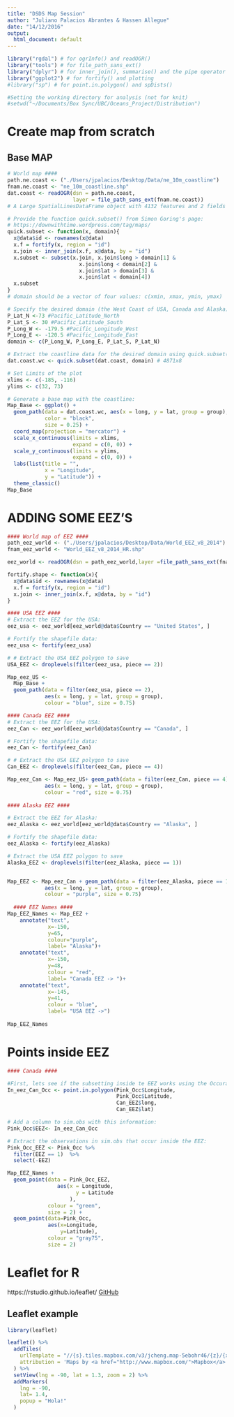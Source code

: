 ```yaml
---
title: "DSDS Map Session"
author: "Juliano Palacios Abrantes & Hassen Allegue"
date: "14/12/2016"
output:
  html_document: default
---
```


```r
library("rgdal") # for ogrInfo() and readOGR()
library("tools") # for file_path_sans_ext()
library("dplyr") # for inner_join(), summarise() and the pipe operator (%>%)
library("ggplot2") # for fortify() and plotting
#library("sp") # for point.in.polygon() and spDists()

#Setting the working directory for analysis (not for knit)
#setwd("~/Documents/Box Sync/UBC/Oceans_Project/Distribution")

```

# Create map from scratch

## Base MAP

```r

# World map ####
path.ne.coast <- ("./Users/jpalacios/Desktop/Data/ne_10m_coastline")
fnam.ne.coast <- "ne_10m_coastline.shp"
dat.coast <- readOGR(dsn = path.ne.coast, 
                     layer = file_path_sans_ext(fnam.ne.coast))
# A Large SpatialLinesDataFrame object with 4132 features and 2 fields (12.8 Mb)

# Provide the function quick.subset() from Simon Goring's page:
# https://downwithtime.wordpress.com/tag/maps/
quick.subset <- function(x, domain){
  x@data$id <- rownames(x@data)
  x.f = fortify(x, region = "id")
  x.join <- inner_join(x.f, x@data, by = "id")
  x.subset <- subset(x.join, x.join$long > domain[1] & 
                       x.join$long < domain[2] & 
                       x.join$lat > domain[3] & 
                       x.join$lat < domain[4])
  x.subset
}
# domain should be a vector of four values: c(xmin, xmax, ymin, ymax)

# Specify the desired domain (the West Coast of USA, Canada and Alaska):
P_Lat_N <-73 #Pacific_Latitude_North
P_Lat_S <- 30 #Pacific_Latitude_South
P_Long_W <- -179.5 #Pacific_Longitude_West
P_Long_E <- -120.5 #Pacific_Longitude_East
domain <- c(P_Long_W, P_Long_E, P_Lat_S, P_Lat_N)

# Extract the coastline data for the desired domain using quick.subset():
dat.coast.wc <- quick.subset(dat.coast, domain) # 4871x8

# Set Limits of the plot
xlims <- c(-185, -116)
ylims <- c(32, 73)

# Generate a base map with the coastline:
Map_Base <- ggplot() + 
  geom_path(data = dat.coast.wc, aes(x = long, y = lat, group = group), 
            color = "black",
            size = 0.25) + 
  coord_map(projection = "mercator") + 
  scale_x_continuous(limits = xlims,
                     expand = c(0, 0)) + 
  scale_y_continuous(limits = ylims,
                     expand = c(0, 0)) + 
  labs(list(title = "", 
            x = "Longitude",
            y = "Latitude")) +
  theme_classic()
Map_Base
```

# ADDING SOME EEZ'S

```r

#### World map of EEZ ####
path_eez_world <- ("./Users/jpalacios/Desktop/Data/World_EEZ_v8_2014")
fnam_eez_world <- "World_EEZ_v8_2014_HR.shp"

eez_world <- readOGR(dsn = path_eez_world,layer =file_path_sans_ext(fnam_eez_world))

fortify.shape <- function(x){
  x@data$id <- rownames(x@data)
  x.f = fortify(x, region = "id")
  x.join <- inner_join(x.f, x@data, by = "id")
}

#### USA EEZ ####
# Extract the EEZ for the USA:
eez_usa <- eez_world[eez_world@data$Country == "United States", ]

# Fortify the shapefile data:
eez_usa <- fortify(eez_usa)

# # Extract the USA EEZ polygon to save
USA_EEZ <- droplevels(filter(eez_usa, piece == 2))

Map_eez_US <- 
  Map_Base + 
  geom_path(data = filter(eez_usa, piece == 2), 
            aes(x = long, y = lat, group = group), 
            colour = "blue", size = 0.75) 

#### Canada EEZ ####
# Extract the EEZ for the USA:
eez_Can <- eez_world[eez_world@data$Country == "Canada", ]

# Fortify the shapefile data:
eez_Can <- fortify(eez_Can)

# # Extract the USA EEZ polygon to save
Can_EEZ <- droplevels(filter(eez_Can, piece == 4))

Map_eez_Can <- Map_eez_US+ geom_path(data = filter(eez_Can, piece == 4), #Turns out that piece 4 is British Columbia, who knew!? 
            aes(x = long, y = lat, group = group), 
            colour = "red", size = 0.75)
  
#### Alaska EEZ ####

# Extract the EEZ for Alaska:
eez_Alaska <- eez_world[eez_world@data$Country == "Alaska", ]

# Fortify the shapefile data:
eez_Alaska <- fortify(eez_Alaska)

# Extract the USA EEZ polygon to save
Alaska_EEZ <- droplevels(filter(eez_Alaska, piece == 1))


Map_EEZ <- Map_eez_Can + geom_path(data = filter(eez_Alaska, piece == 1), 
            aes(x = long, y = lat, group = group), 
            colour = "purple", size = 0.75) 
  
  #### EEZ Names ####
Map_EEZ_Names <- Map_EEZ +
    annotate("text",
             x=-150,
             y=65,
             colour="purple",
             label= "Alaska")+
    annotate("text",
             x=-150,
             y=48,
             colour = "red",
             label= "Canada EEZ -> ")+
    annotate("text",
             x=-145,
             y=41,
             colour = "blue",
             label= "USA EEZ ->")
  
Map_EEZ_Names
```

# Points inside EEZ

```r

#### Canada ####

#First, lets see if the subsetting inside te EEZ works using the Occurance data...
In_eez_Can_Occ <- point.in.polygon(Pink_Occ$Longitude,
                                   Pink_Occ$Latitude,
                                   Can_EEZ$long,
                                   Can_EEZ$lat)

# Add a column to sim.obs with this information:
Pink_Occ$EEZ<- In_eez_Can_Occ

# Extract the observations in sim.obs that occur inside the EEZ:
Pink_Occ_EEZ <- Pink_Occ %>%
  filter(EEZ == 1)  %>%
  select(-EEZ)

Map_EEZ_Names +
  geom_point(data = Pink_Occ_EEZ,
                aes(x = Longitude,
                      y = Latitude
                    ),
             colour = "green",
             size = 2) +
  geom_point(data=Pink_Occ,
             aes(x=Longitude,
                 y=Latitude),
             colour = "gray75",
             size = 2)
```


# Leaflet for R

https://rstudio.github.io/leaflet/
[GitHub](https://github.com/rstudio/leaflet)


## Leaflet example

```r

library(leaflet)

leaflet() %>%
  addTiles(
    urlTemplate = "//{s}.tiles.mapbox.com/v3/jcheng.map-5ebohr46/{z}/{x}/{y}.png",
    attribution = 'Maps by <a href="http://www.mapbox.com/">Mapbox</a>'
  ) %>%
  setView(lng = -90, lat = 1.3, zoom = 2) %>% 
  addMarkers(
    lng = -90,
    lat= 1.4,
    popup = "Hola!"
  )
```